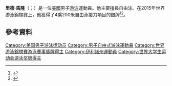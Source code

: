 '''里德·馬隆'''（{{lang-en|Reed Malone}}；{{bd|1995年|4月3日}}）是一位[[美國|美國]]男子[[游泳|游泳]]運動員。他主要擅長自由泳。在2015年世界游泳錦標賽上，他獲得了4乘200米自由泳接力項目的銀牌<ref>{{cite news|title=American Winning Streaks Halted at FINA World Championships|url=http://www.swimmingworldmagazine.com/news/american-winning-streaks-halted-at-fina-world-championships/|publisher=[[Swimming_World_Magazine|Swimming World Magazine]]|date=7 August 2015|accessdate=13 August 2015|archive-date=2015-09-24|archive-url=https://web.archive.org/web/20150924133304/http://www.swimmingworldmagazine.com/news/american-winning-streaks-halted-at-fina-world-championships/|dead-url=no}}</ref><ref>{{cite news|title=U.S. Swimmers Add Three Silver Medals To Worlds Total|url=http://www.teamusa.org/News/2015/August/07/US-Swimmers-Add-Three-Silver-Medals-To-Worlds-Total|work=[[USA_Swimming|USA Swimming]]|publisher=[[Team_USA|Team USA]]|date=7 August 2015|accessdate=13 August 2015|archive-date=2019-07-27|archive-url=https://web.archive.org/web/20190727141154/https://www.teamusa.org/News/2015/August/07/US-Swimmers-Add-Three-Silver-Medals-To-Worlds-Total|dead-url=no}}</ref>。

==參考資料== 
{{reflist}}
{{DEFAULTSORT:Malone, Reed}}
[[Category:美国男子游泳运动员|Category:美国男子游泳运动员]]
[[Category:男子自由式游泳運動員|Category:男子自由式游泳運動員]]
[[Category:世界游泳錦標賽游泳賽事獎牌得主|Category:世界游泳錦標賽游泳賽事獎牌得主]]
[[Category:伊利諾州運動員|Category:伊利諾州運動員]]
[[Category:世界大学生运动会游泳奖牌得主|Category:世界大学生运动会游泳奖牌得主]]